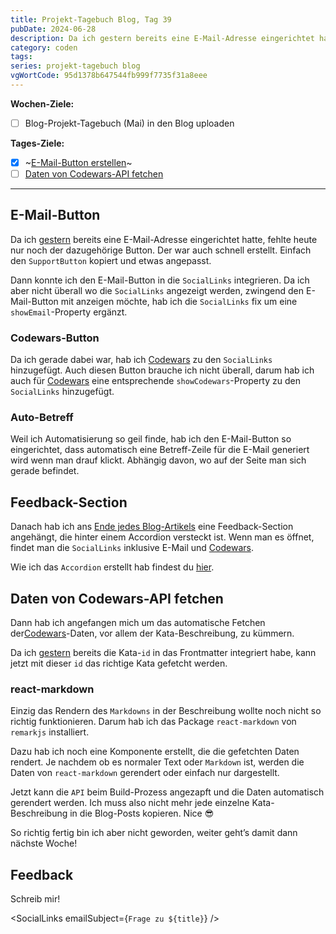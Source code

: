 ```yaml
---
title: Projekt-Tagebuch Blog, Tag 39
pubDate: 2024-06-28
description: Da ich gestern bereits eine E-Mail-Adresse eingerichtet hatte, fehlte heute nur noch der dazugehörige Button. Der war auch schnell erstellt. Einfach den SupportButton kopiert und etwas angepasst. Dann konnte ich den E-Mail-Button in die SocialLinks integrieren.
category: coden
tags:
series: projekt-tagebuch blog
vgWortCode: 95d1378b647544fb999f7735f31a8eee
---
```


<DateFormatter date={pubDate} weekday />

**Wochen-Ziele:**

- [ ] Blog-Projekt-Tagebuch (Mai) in den Blog uploaden

**Tages-Ziele:**

- [x] ~[E-Mail-Button erstellen](#e-mail-button)~
- [ ] [Daten von Codewars-API fetchen](#daten-von-codewars-api-fetchen)

---

## E-Mail-Button

Da ich [gestern](/blog/projekt-tagebuch-blog-tag-38#e-mail-in-die-siteconfig) bereits eine E-Mail-Adresse eingerichtet hatte, fehlte heute nur noch der dazugehörige Button. Der war auch schnell erstellt. Einfach den `SupportButton` kopiert und etwas angepasst.

Dann konnte ich den E-Mail-Button in die `SocialLinks` integrieren. Da ich aber nicht überall wo die `SocialLinks` angezeigt werden, zwingend den E-Mail-Button mit anzeigen möchte, hab ich die `SocialLinks` fix um eine `showEmail`-Property ergänzt.

### Codewars-Button

Da ich gerade dabei war, hab ich [Codewars](/blog/tag/codewars) zu den `SocialLinks` hinzugefügt. Auch diesen Button brauche ich nicht überall, darum hab ich auch für [Codewars](/blog/tag/codewars) eine entsprechende `showCodewars`-Property zu den `SocialLinks` hinzugefügt.

### Auto-Betreff

Weil ich Automatisierung so geil finde, hab ich den E-Mail-Button so eingerichtet, dass automatisch eine Betreff-Zeile für die E-Mail generiert wird wenn man drauf klickt. Abhängig davon, wo auf der Seite man sich gerade befindet.

## Feedback-Section

Danach hab ich ans [Ende jedes Blog-Artikels](#feedback) eine Feedback-Section angehängt, die hinter einem Accordion versteckt ist. Wenn man es öffnet, findet man die `SocialLinks` inklusive E-Mail und [Codewars](/blog/tag/codewars).

Wie ich das `Accordion` erstellt hab findest du [hier](/blog/projekt-tagebuch-blog-tag-37#mdx-accordion).

## Daten von Codewars-API fetchen

Dann hab ich angefangen mich um das automatische Fetchen der[Codewars](/blog/tag/codewars)-Daten, vor allem der Kata-Beschreibung, zu kümmern.

Da ich [gestern](/blog/projekt-tagebuch-blog-tag-38#blog-typ-spezifisches-frontmatter) bereits die Kata-`id` in das Frontmatter integriert habe, kann jetzt mit dieser `id` das richtige Kata gefetcht werden.

### react-markdown

Einzig das Rendern des `Markdowns` in der Beschreibung wollte noch nicht so richtig funktionieren. Darum hab ich das Package `react-markdown` von `remarkjs` installiert.

Dazu hab ich noch eine Komponente erstellt, die die gefetchten Daten rendert. Je nachdem ob es normaler Text oder `Markdown` ist, werden die Daten von `react-markdown` gerendert oder einfach nur dargestellt.

Jetzt kann die `API` beim Build-Prozess angezapft und die Daten automatisch gerendert werden. Ich muss also nicht mehr jede einzelne Kata-Beschreibung in die Blog-Posts kopieren. Nice 😎

So richtig fertig bin ich aber nicht geworden, weiter geht’s damit dann nächste Woche!

## Feedback

<Accordion>
Schreib mir!

<SocialLinks emailSubject={`Frage zu ${title}`} />

</Accordion>
